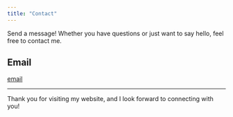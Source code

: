```yaml
---
title: "Contact"
---
```


Send a message! Whether you have questions or just want to say hello, feel free to contact me.

## Email

[email]

---

Thank you for visiting my website, and I look forward to connecting with you!